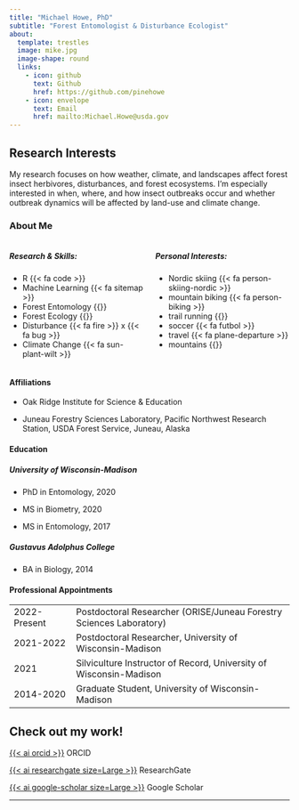 ```yaml
---
title: "Michael Howe, PhD"
subtitle: "Forest Entomologist & Disturbance Ecologist"
about:
  template: trestles
  image: mike.jpg
  image-shape: round
  links: 
    - icon: github
      text: Github
      href: https://github.com/pinehowe
    - icon: envelope
      text: Email
      href: mailto:Michael.Howe@usda.gov
---
```


## Research Interests

My research focuses on how weather, climate, and landscapes affect forest insect herbivores, disturbances, and forest ecosystems. I'm especially interested in when, where, and how insect outbreaks occur and whether outbreak dynamics will be affected by land-use and climate change.

### About Me

::: columns
::: {.column width="50%"}
##### Research & Skills:

-   R {{< fa code >}}
-   Machine Learning {{< fa sitemap >}}
-   Forest Entomology {{<fa locust>}}
-   Forest Ecology {{<fa tree>}}
-   Disturbance {{< fa fire >}} x {{< fa bug >}}
-   Climate Change {{< fa sun-plant-wilt >}}
:::

::: {.column width="50%"}
##### Personal Interests:

-   Nordic skiing {{< fa person-skiing-nordic >}}
-   mountain biking {{< fa person-biking >}}
-   trail running {{<fa person-running>}}
-   soccer {{< fa futbol >}}
-   travel {{< fa plane-departure >}}
-   mountains {{<fa mountain-sun>}}

:::
:::

#### Affiliations

-   Oak Ridge Institute for Science & Education

-   Juneau Forestry Sciences Laboratory, Pacific Northwest Research Station, USDA Forest Service, Juneau, Alaska

#### Education

##### University of Wisconsin-Madison

-   PhD in Entomology, 2020

-   MS in Biometry, 2020

-   MS in Entomology, 2017

##### Gustavus Adolphus College

-   BA in Biology, 2014

#### Professional Appointments

|              |                                                                     |
|----------------|--------------------------------------------------------|
| 2022-Present | Postdoctoral Researcher (ORISE/Juneau Forestry Sciences Laboratory) |
| 2021-2022    | Postdoctoral Researcher, University of Wisconsin-Madison            |
| 2021         | Silviculture Instructor of Record, University of Wisconsin-Madison  |
| 2014-2020    | Graduate Student, University of Wisconsin-Madison                   |

## Check out my work!

[{{< ai orcid >}}](https://orcid.org/0000-0002-9694-0835) ORCID

[{{< ai researchgate size=Large >}}](https://www.researchgate.net/profile/Michael-Howe) ResearchGate

[{{< ai google-scholar size=Large >}}](https://scholar.google.com/citations?user=ysT0434AAAAJ&hl=en) Google Scholar

---
